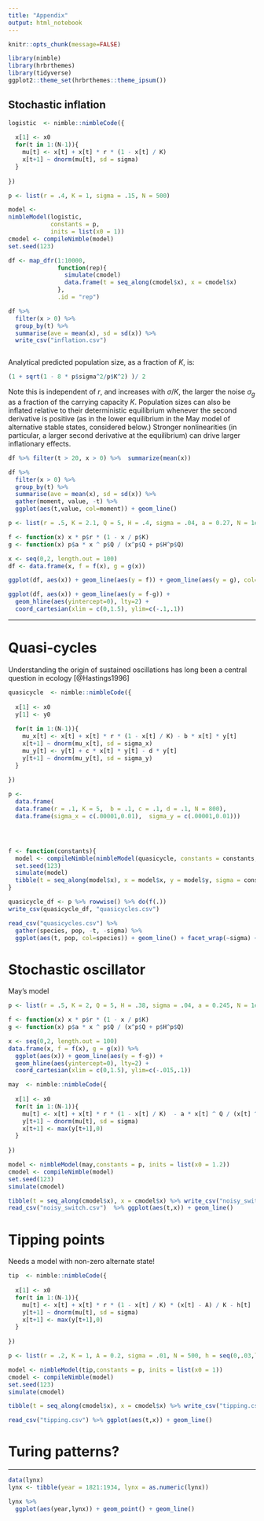 ```yaml
---
title: "Appendix"
output: html_notebook
---
```



```r
knitr::opts_chunk(message=FALSE)
```

```r
library(nimble)
library(hrbrthemes)
library(tidyverse)
ggplot2::theme_set(hrbrthemes::theme_ipsum())
```



## Stochastic inflation


```r

logistic  <- nimble::nimbleCode({
  
  x[1] <- x0
  for(t in 1:(N-1)){
    mu[t] <- x[t] + x[t] * r * (1 - x[t] / K)
    x[t+1] ~ dnorm(mu[t], sd = sigma)
  }
  
})

p <- list(r = .4, K = 1, sigma = .15, N = 500)

model <- 
nimbleModel(logistic,
            constants = p,
            inits = list(x0 = 1))
cmodel <- compileNimble(model)
set.seed(123)

df <- map_dfr(1:10000, 
              function(rep){
                simulate(cmodel)
                data.frame(t = seq_along(cmodel$x), x = cmodel$x)
              },
              .id = "rep")

df %>% 
  filter(x > 0) %>% 
  group_by(t) %>%
  summarise(ave = mean(x), sd = sd(x)) %>%
  write_csv("inflation.csv")



```

Analytical predicted population size, as a fraction of $K$, is:


```r
(1 + sqrt(1 - 8 * p$sigma^2/p$K^2) )/ 2
```
Note this is independent of $r$, and increases with $\sigma/K$, the larger the noise $\sigma_g$ as a fraction of the carrying capacity $K$.  Population sizes can also be inflated relative to their deterministic equilibrium whenever the second derivative is positive (as in the lower equilibrium in the May model of alternative stable states, considered below.)  Stronger nonlinearities (in particular, a larger second derivative at the equilibrium) can drive larger inflationary effects.  



```r
df %>% filter(t > 20, x > 0) %>%  summarize(mean(x))
```


```r

df %>% 
  filter(x > 0) %>% 
  group_by(t) %>%
  summarise(ave = mean(x), sd = sd(x)) %>%
  gather(moment, value, -t) %>%
  ggplot(aes(t,value, col=moment)) + geom_line()

```





```r
p <- list(r = .5, K = 2.1, Q = 5, H = .4, sigma = .04, a = 0.27, N = 1e4)

f <- function(x) x * p$r * (1 - x / p$K)
g <- function(x) p$a * x ^ p$Q / (x^p$Q + p$H^p$Q)

x <- seq(0,2, length.out = 100)
df <- data.frame(x, f = f(x), g = g(x)) 

ggplot(df, aes(x)) + geom_line(aes(y = f)) + geom_line(aes(y = g), col="red") 

ggplot(df, aes(x)) + geom_line(aes(y = f-g)) + 
  geom_hline(aes(yintercept=0), lty=2) +
  coord_cartesian(xlim = c(0,1.5), ylim=c(-.1,.1))  
```


------------



# Quasi-cycles

Understanding the origin of sustained oscillations has long been a central question in ecology [@Hastings1996]


```r

quasicycle  <- nimble::nimbleCode({
  
  x[1] <- x0
  y[1] <- y0
  
  for(t in 1:(N-1)){
    mu_x[t] <- x[t] + x[t] * r * (1 - x[t] / K) - b * x[t] * y[t]
    x[t+1] ~ dnorm(mu_x[t], sd = sigma_x)
    mu_y[t] <- y[t] + c * x[t] * y[t] - d * y[t]
    y[t+1] ~ dnorm(mu_y[t], sd = sigma_y)
  }
  
})

p <- 
  data.frame(
  data.frame(r = .1, K = 5,  b = .1, c = .1, d = .1, N = 800),
  data.frame(sigma_x = c(.00001,0.01),  sigma_y = c(.00001,0.01)))




f <- function(constants){
  model <- compileNimble(nimbleModel(quasicycle, constants = constants, inits = list(x0 = 1, y0 = 1)))
  set.seed(123)
  simulate(model)
  tibble(t = seq_along(model$x), x = model$x, y = model$y, sigma = constants$sigma_x)
}

quasicycle_df <- p %>% rowwise() %>% do(f(.))        
write_csv(quasicycle_df, "quasicycles.csv")

read_csv("quasicycles.csv") %>%
  gather(species, pop, -t, -sigma) %>%
  ggplot(aes(t, pop, col=species)) + geom_line() + facet_wrap(~sigma) + scale_color_ipsum()
```


# Stochastic oscillator

May's model


```r
p <- list(r = .5, K = 2, Q = 5, H = .38, sigma = .04, a = 0.245, N = 1e4)

f <- function(x) x * p$r * (1 - x / p$K)
g <- function(x) p$a * x ^ p$Q / (x^p$Q + p$H^p$Q)

x <- seq(0,2, length.out = 100)
data.frame(x, f = f(x), g = g(x)) %>%
  ggplot(aes(x)) + geom_line(aes(y = f-g)) + 
  geom_hline(aes(yintercept=0), lty=2) +
  coord_cartesian(xlim = c(0,1.5), ylim=c(-.015,.1))

```

```r

may  <- nimble::nimbleCode({
  
  x[1] <- x0
  for(t in 1:(N-1)){
    mu[t] <- x[t] + x[t] * r * (1 - x[t] / K)  - a * x[t] ^ Q / (x[t] ^ Q + H ^ Q)
    y[t+1] ~ dnorm(mu[t], sd = sigma)
    x[t+1] <- max(y[t+1],0)
  }
  
})

model <- nimbleModel(may,constants = p, inits = list(x0 = 1.2))
cmodel <- compileNimble(model)
set.seed(123)
simulate(cmodel)

tibble(t = seq_along(cmodel$x), x = cmodel$x) %>% write_csv("noisy_switch.csv")
read_csv("noisy_switch.csv")  %>% ggplot(aes(t,x)) + geom_line()
```



# Tipping points

Needs a model with non-zero alternate state!

```r

tip  <- nimble::nimbleCode({
  
  x[1] <- x0
  for(t in 1:(N-1)){
    mu[t] <- x[t] + x[t] * r * (1 - x[t] / K) * (x[t] - A) / K - h[t]
    y[t+1] ~ dnorm(mu[t], sd = sigma)
    x[t+1] <- max(y[t+1],0)
  }
  
})

p <- list(r = .2, K = 1, A = 0.2, sigma = .01, N = 500, h = seq(0,.03,length=500))

model <- nimbleModel(tip,constants = p, inits = list(x0 = 1))
cmodel <- compileNimble(model)
set.seed(123)
simulate(cmodel)

tibble(t = seq_along(cmodel$x), x = cmodel$x) %>% write_csv("tipping.csv")

read_csv("tipping.csv") %>% ggplot(aes(t,x)) + geom_line()
```


# Turing patterns?





------------


```r
data(lynx)
lynx <- tibble(year = 1821:1934, lynx = as.numeric(lynx))

lynx %>%
  ggplot(aes(year,lynx)) + geom_point() + geom_line()
```







